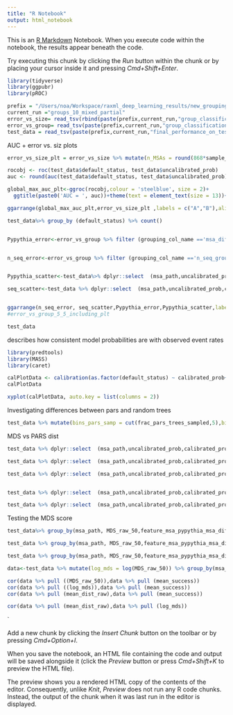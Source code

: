 ```yaml
---
title: "R Notebook"
output: html_notebook
---
```


This is an [R Markdown](http://rmarkdown.rstudio.com) Notebook. When you execute code within the notebook, the results appear beneath the code. 

Try executing this chunk by clicking the *Run* button within the chunk or by placing your cursor inside it and pressing *Cmd+Shift+Enter*. 

```r
library(tidyverse)
library(ggpubr)
library(pROC)


```


```r

prefix = "/Users/noa/Workspace/raxml_deep_learning_results/new_grouping_test/Data_for_paper"
current_run ="groups_10_mixed_partial"
error_vs_size= read_tsv(rbind(paste(prefix,current_run,"group_classification_metrics_M_frac_1.0_RFE_False_large_grid_False_out_features_False.tsv", sep = "/"),paste(prefix,current_run,"group_classification_metrics_M_frac_0.85_RFE_False_large_grid_False_out_features_False.tsv", sep = "/"),paste(prefix,current_run,"group_classification_metrics_M_frac_0.7_RFE_False_large_grid_False_out_features_False.tsv", sep = "/"),paste(prefix,current_run,"group_classification_metrics_M_frac_0.5499999999999999_RFE_False_large_grid_False_out_features_False.tsv", sep = "/"),paste(prefix,current_run,"group_classification_metrics_M_frac_0.4_RFE_False_large_grid_False_out_features_False.tsv", sep = "/"),paste(prefix,current_run,"group_classification_metrics_M_frac_0.25_RFE_False_large_grid_False_out_features_False.tsv", sep = "/"),paste(prefix,current_run,"group_classification_metrics_M_frac_0.1_RFE_False_large_grid_False_out_features_False.tsv", sep = "/")))
error_vs_group= read_tsv(paste(prefix,current_run,"group_classification_group_metrics_M_frac_1.0_RFE_False_large_grid_False_out_features_False.tsv",sep = "/"))
test_data = read_tsv(paste(prefix,current_run,"final_performance_on_test_M_frac_1.0_RFE_False_large_grid_False_out_features_False.tsv",sep = "/"))


```


AUC + error vs. siz plots

```r
error_vs_size_plt = error_vs_size %>% mutate(n_MSAs = round(868*sample_fraction)) %>% ggplot(aes(x=n_MSAs, y = AUC))+geom_line()+ expand_limits(y = 0.5)+xlab("Number of MSAs")+ theme(text = element_text(size = 13))+ylab("AUC")+geom_point()

rocobj <- roc(test_data$default_status, test_data$uncalibrated_prob)
auc <- round(auc(test_data$default_status, test_data$uncalibrated_prob),3)

global_max_auc_plt<-ggroc(rocobj,colour = 'steelblue', size = 2)+
  ggtitle(paste0('AUC = ', auc))+theme(text = element_text(size = 13))+xlab("Specificity")

ggarrange(global_max_auc_plt,error_vs_size_plt ,labels = c("A","B"),align = "h", nrow = 1, ncol = 2, legend = "bottom",vjust= 1)

test_data%>% group_by (default_status) %>% count()



```



```r

Pypythia_error<-error_vs_group %>% filter (grouping_col_name =='msa_difficulty_group') %>% ggplot(aes(y=grouping_col, x=AUC))+geom_col()+ expand_limits(y = c(0.5,1))+ylab('MSA difficulty')+ xlab('AUC')+theme(text = element_text(size = 11))


n_seq_error<-error_vs_group %>% filter (grouping_col_name =='n_seq_group') %>% ggplot(aes(y=grouping_col, x=AUC))+geom_col()+ expand_limits(y = c(0.5,1))+ylab('Number of sequences')+xlab('AUC')+theme(text = element_text(size = 11))


Pypythia_scatter<-test_data%>% dplyr::select  (msa_path,uncalibrated_prob,calibrated_prob,  feature_msa_pypythia_msa_difficulty) %>% group_by(msa_path,feature_msa_pypythia_msa_difficulty) %>% summarise(mean_prob = mean(calibrated_prob)) %>% ggplot(aes(x=feature_msa_pypythia_msa_difficulty, y = mean_prob))+geom_point()+xlab("MSA difficulty")+ylab("Predicted probability")+theme(text = element_text(size = 11))

seq_scatter<-test_data %>% dplyr::select  (msa_path,uncalibrated_prob,calibrated_prob, feature_msa_n_seq, feature_msa_pypythia_msa_difficulty) %>% group_by(msa_path,feature_msa_n_seq,feature_msa_pypythia_msa_difficulty) %>% summarise(mean_prob = mean(calibrated_prob)) %>% ggplot(aes(x=feature_msa_n_seq, y = mean_prob))+geom_point()+xlab("Number of sequences")+ylab("Predicted probability")+theme(text = element_text(size = 11))


ggarrange(n_seq_error, seq_scatter,Pypythia_error,Pypythia_scatter,labels = c("A","B","C","D"),align = "h", nrow = 2, ncol = 2, legend = "bottom",vjust= 1)
#error_vs_group_5_5_including_plt


```

```r
test_data
```

describes how consistent model probabilities are with observed event rates

```r
library(predtools)
library(MASS)
library(caret)

calPlotData <- calibration(as.factor(default_status) ~ calibrated_prob+uncalibrated_prob, data = test_data, class = "1")
calPlotData

xyplot(calPlotData, auto.key = list(columns = 2))


```


Investigating differences between pars and random trees

```r
test_data %>% mutate(bins_pars_samp = cut(frac_pars_trees_sampled,5),bins_n_seq = cut(feature_msa_pypythia_msa_difficulty,5)) %>% group_by(bins_pars_samp,bins_n_seq) %>% summarise(mean_prob = mean(calibrated_prob)) %>% ggplot(aes(x=bins_pars_samp, y =mean_prob, group =bins_n_seq, colour =bins_n_seq   ))+ geom_point()+geom_line()
```






MDS vs PARS dist
```r


test_data %>% dplyr::select  (msa_path,uncalibrated_prob,calibrated_prob, MDS_raw_50, feature_msa_n_seq, feature_msa_pypythia_msa_difficulty) %>% group_by(msa_path,feature_msa_n_seq,feature_msa_pypythia_msa_difficulty,MDS_raw_50) %>% summarise(mean_prob = mean(calibrated_prob)) %>% ggplot(aes(x=log(MDS_raw_50), y = mean_prob))+geom_point()+xlab("MDS stress score 50")+ylab("Mean predicted success probability")+theme(text = element_text(size = 13))

test_data %>% dplyr::select  (msa_path,uncalibrated_prob,calibrated_prob, MDS_raw_10, feature_msa_n_seq, feature_msa_pypythia_msa_difficulty) %>% group_by(msa_path,feature_msa_n_seq,feature_msa_pypythia_msa_difficulty,MDS_raw_10) %>% summarise(mean_prob = mean(calibrated_prob)) %>% ggplot(aes(x=log(MDS_raw_10), y = mean_prob))+geom_point()+xlab("MDS stress score 10")+ylab("Mean predicted success probability")+theme(text = element_text(size = 13))

test_data %>% dplyr::select  (msa_path,uncalibrated_prob,calibrated_prob, MDS_raw_30, feature_msa_n_seq, feature_msa_pypythia_msa_difficulty) %>% group_by(msa_path,feature_msa_n_seq,feature_msa_pypythia_msa_difficulty,MDS_raw_30) %>% summarise(mean_prob = mean(calibrated_prob)) %>% ggplot(aes(x=log(MDS_raw_30), y = mean_prob))+geom_point()+xlab("MDS stress score 30")+ylab("Mean predicted success probability")+theme(text = element_text(size = 13))


test_data %>% dplyr::select  (msa_path,uncalibrated_prob,calibrated_prob, MDS_raw_100, feature_msa_n_seq, feature_msa_pypythia_msa_difficulty) %>% group_by(msa_path,feature_msa_n_seq,feature_msa_pypythia_msa_difficulty,MDS_raw_100) %>% summarise(mean_prob = mean(calibrated_prob)) %>% ggplot(aes(x=log(MDS_raw_100), y = mean_prob))+geom_point()+xlab("MDS stress score 100")+ylab("Mean predicted success probability")+theme(text = element_text(size = 13))

test_data %>% dplyr::select  (msa_path,uncalibrated_prob,calibrated_prob, feature_msa_n_seq, feature_msa_pypythia_msa_difficulty,mean_dist_raw) %>% group_by(msa_path,feature_msa_n_seq,feature_msa_pypythia_msa_difficulty,mean_dist_raw) %>% summarise(mean_prob = mean(calibrated_prob)) %>% ggplot(aes(x=mean_dist_raw, y = mean_prob))+geom_point()+xlab("MDS stress score")+ylab("Mean predicted success probability")+theme(text = element_text(size = 13))


```







Testing the MDS score

```r
test_data%>% group_by(msa_path, MDS_raw_50,feature_msa_pypythia_msa_difficulty) %>% summarise(mean_success = mean(default_status)) %>% ggplot(aes(x=(feature_msa_pypythia_msa_difficulty), y = mean_success))+geom_point()

test_data %>% group_by(msa_path, MDS_raw_50,feature_msa_pypythia_msa_difficulty) %>% summarise(mean_success = mean(default_status)) %>% ggplot(aes(x=log(MDS_raw_50), y = mean_success))+geom_point()

test_data %>% group_by(msa_path, MDS_raw_50,feature_msa_pypythia_msa_difficulty,mean_dist_raw) %>% summarise(mean_success = mean(default_status)) %>% ggplot(aes(x=mean_dist_raw, y = mean_success))+geom_point()

data<-test_data %>% mutate(log_mds = log(MDS_raw_50)) %>% group_by(msa_path,MDS_raw_50, mean_dist_raw,feature_msa_pypythia_msa_difficulty, log_mds) %>% summarise(mean_success = mean(default_status)) 

cor(data %>% pull ((MDS_raw_50)),data %>% pull (mean_success))
cor(data %>% pull ((log_mds)),data %>% pull (mean_success))
cor(data %>% pull (mean_dist_raw),data %>% pull (mean_success))

cor(data %>% pull (mean_dist_raw),data %>% pull (log_mds))
```






`




Add a new chunk by clicking the *Insert Chunk* button on the toolbar or by pressing *Cmd+Option+I*.

When you save the notebook, an HTML file containing the code and output will be saved alongside it (click the *Preview* button or press *Cmd+Shift+K* to preview the HTML file). 

The preview shows you a rendered HTML copy of the contents of the editor. Consequently, unlike *Knit*, *Preview* does not run any R code chunks. Instead, the output of the chunk when it was last run in the editor is displayed.
